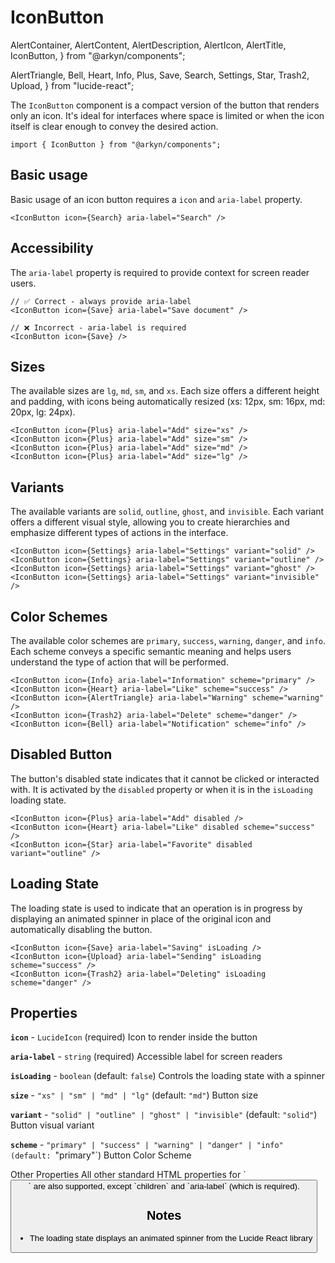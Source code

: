 # IconButton

  AlertContainer,
  AlertContent,
  AlertDescription,
  AlertIcon,
  AlertTitle,
  IconButton,
} from "@arkyn/components";

  AlertTriangle,
  Bell,
  Heart,
  Info,
  Plus,
  Save,
  Search,
  Settings,
  Star,
  Trash2,
  Upload,
} from "lucide-react";

The `IconButton` component is a compact version of the button that renders only an icon. It's ideal for interfaces where space is limited or when the icon itself is clear enough to convey the desired action.

```tsx
import { IconButton } from "@arkyn/components";
```

## Basic usage

Basic usage of an icon button requires a `icon` and `aria-label` property.

<div className="noContent">
  <IconButton icon={Search} aria-label="Search" />
</div>

```tsx
<IconButton icon={Search} aria-label="Search" />
```

## Accessibility

The `aria-label` property is required to provide context for screen reader users.

```tsx
// ✅ Correct - always provide aria-label
<IconButton icon={Save} aria-label="Save document" />

// ❌ Incorrect - aria-label is required
<IconButton icon={Save} />
```

## Sizes

The available sizes are `lg`, `md`, `sm`, and `xs`. Each size offers a different height and padding, with icons being automatically resized (xs: 12px, sm: 16px, md: 20px, lg: 24px).

<div className="noContent row">
  <IconButton icon={Plus} aria-label="Add" size="lg" />
  <IconButton icon={Plus} aria-label="Add" size="md" />
  <IconButton icon={Plus} aria-label="Add" size="sm" />
  <IconButton icon={Plus} aria-label="Add" size="xs" />
</div>

```tsx
<IconButton icon={Plus} aria-label="Add" size="xs" />
<IconButton icon={Plus} aria-label="Add" size="sm" />
<IconButton icon={Plus} aria-label="Add" size="md" />
<IconButton icon={Plus} aria-label="Add" size="lg" />
```

## Variants

The available variants are `solid`, `outline`, `ghost`, and `invisible`. Each variant offers a different visual style, allowing you to create hierarchies and emphasize different types of actions in the interface.

<div className="noContent row">
  <IconButton icon={Settings} aria-label="Settings" variant="solid" />
  <IconButton icon={Settings} aria-label="Settings" variant="outline" />
  <IconButton icon={Settings} aria-label="Settings" variant="ghost" />
  <IconButton icon={Settings} aria-label="Settings" variant="invisible" />
</div>

```tsx
<IconButton icon={Settings} aria-label="Settings" variant="solid" />
<IconButton icon={Settings} aria-label="Settings" variant="outline" />
<IconButton icon={Settings} aria-label="Settings" variant="ghost" />
<IconButton icon={Settings} aria-label="Settings" variant="invisible" />
```

## Color Schemes

The available color schemes are `primary`, `success`, `warning`, `danger`, and `info`. Each scheme conveys a specific semantic meaning and helps users understand the type of action that will be performed.

<div className="noContent row">
  <IconButton icon={Info} aria-label="Information" scheme="primary" />
  <IconButton icon={Heart} aria-label="Like" scheme="success" />
  <IconButton icon={AlertTriangle} aria-label="Warning" scheme="warning" />
  <IconButton icon={Trash2} aria-label="Delete" scheme="danger" />
  <IconButton icon={Bell} aria-label="Notification" scheme="info" />
</div>

```tsx
<IconButton icon={Info} aria-label="Information" scheme="primary" />
<IconButton icon={Heart} aria-label="Like" scheme="success" />
<IconButton icon={AlertTriangle} aria-label="Warning" scheme="warning" />
<IconButton icon={Trash2} aria-label="Delete" scheme="danger" />
<IconButton icon={Bell} aria-label="Notification" scheme="info" />
```

## Disabled Button

The button's disabled state indicates that it cannot be clicked or interacted with. It is activated by the `disabled` property or when it is in the `isLoading` loading state.

<div className="noContent row">
  <IconButton icon={Plus} aria-label="Add" disabled />
  <IconButton icon={Heart} aria-label="Like" disabled scheme="success" />
  <IconButton icon={Star} aria-label="Favorite" disabled variant="outline" />
</div>

```tsx
<IconButton icon={Plus} aria-label="Add" disabled />
<IconButton icon={Heart} aria-label="Like" disabled scheme="success" />
<IconButton icon={Star} aria-label="Favorite" disabled variant="outline" />
```

## Loading State

The loading state is used to indicate that an operation is in progress by displaying an animated spinner in place of the original icon and automatically disabling the button.

<div className="noContent row">
  <IconButton icon={Save} aria-label="Saving" isLoading />
  <IconButton icon={Upload} aria-label="Sending" isLoading scheme="success" />
  <IconButton icon={Trash2} aria-label="Deleting" isLoading scheme="danger" />
</div>

```tsx
<IconButton icon={Save} aria-label="Saving" isLoading />
<IconButton icon={Upload} aria-label="Sending" isLoading scheme="success" />
<IconButton icon={Trash2} aria-label="Deleting" isLoading scheme="danger" />
```

## Properties

**`icon`** - `LucideIcon` (required)
Icon to render inside the button

**`aria-label`** - `string` (required)
Accessible label for screen readers

**`isLoading`** - `boolean` (default: `false`)
Controls the loading state with a spinner

**`size`** - `"xs" | "sm" | "md" | "lg"` (default: `"md"`)
Button size

**`variant`** - `"solid" | "outline" | "ghost" | "invisible"` (default: `"solid"`)
Button visual variant

**`scheme`** - `"primary" | "success" | "warning" | "danger" | "info" (default: `"primary"`)
Button Color Scheme

<AlertContainer schema="info">
  <AlertIcon />
  <AlertContent>
    <AlertTitle>Other Properties</AlertTitle>
    <AlertDescription>
    All other standard HTML properties for `<button>` are also supported, except `children` and `aria-label` (which is required).
    </AlertDescription>
  </AlertContent>
</AlertContainer>

## Notes

- The loading state displays an animated spinner from the Lucide React library

